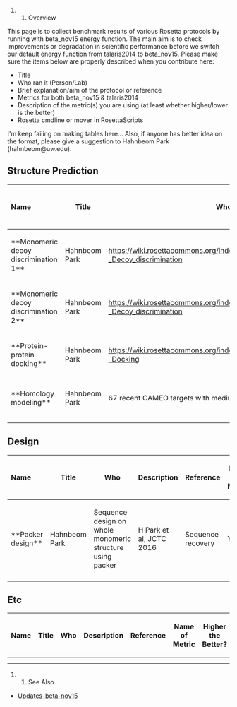 ### Overview

This page is to collect benchmark results of various Rosetta protocols by running with beta_nov15 energy function. The main aim is to check improvements or degradation in scientific performance before we switch our default energy function from talaris2014 to beta_nov15. Please make sure the items below are properly described when you contribute here:

* Title
* Who ran it (Person/Lab)
* Brief explanation/aim of the protocol or reference
* Metrics for both beta_nov15 & talaris2014
* Description of the metric(s) you are using (at least whether higher/lower is the better)
* Rosetta cmdline or mover in RosettaScripts

I'm keep failing on making tables here... Also, if anyone has better idea on the format, please give a suggestion to Hahnbeom Park (hahnbeom@uw.edu).

== Structure Prediction ==

{| border="1" cellspacing="0" cellpadding="5"
! align="left" width="250px" | Name
! Title
! Who
! Description
! Reference
! Name of Metric
! Higher the Better? 
! talaris2014
! beta_nov15
! App or Mover
! Rosetta version (opt.)
|-
| **Monomeric decoy discrimination 1**
| Hahnbeom Park
| https://wiki.rosettacommons.org/index.php/Benchmark_datasheets_-_Decoy_discrimination
| H Park et al, JCTC 2016
| Boltzmann-weighted probability
| Y
| 0.538
| 0.600
| relax, dualmode
| 
|-
| **Monomeric decoy discrimination 2**
| Hahnbeom Park
| https://wiki.rosettacommons.org/index.php/Benchmark_datasheets_-_Decoy_discrimination
| H Park et al, JCTC 2016
| Boltzmann-weighted probability
| Y
| 0.606
| 0.669
| relax, dualmode
| 
|-
| **Protein-protein docking**
| Hahnbeom Park
| https://wiki.rosettacommons.org/index.php/Benchmark_datasheets_-_Docking
| H Park et al, JCTC 2016
| Boltzmann-weighted probability
| Y
| 0.712
| 0.779
| relax, torsion only
| 
|-
| **Homology modeling**
| Hahnbeom Park
| 67 recent CAMEO targets with medium-difficulty 
| H Park et al, JCTC 2016
| Model 1 average GDT-HA
| Y
| 63.9
| 65.1
| Hybridize
| 
|-
|}

== Design ==
{| border="1" cellspacing="0" cellpadding="5"
! align="left" width="250px" | Name
! Title
! Who
! Description
! Reference
! Name of Metric
! Higher the Better? 
! talaris2014
! beta_nov15
! App or Mover
! Rosetta version (opt.)
|-
| **Packer design**
| Hahnbeom Park
| Sequence design on whole monomeric structure using packer
| H Park et al, JCTC 2016
| Sequence recovery
| Y
| 38.9
| 40.6
| fixbb
| 
|-
|}

== Etc ==
{| border="1" cellspacing="0" cellpadding="5"
! align="left" width="250px" | Name
! Title
! Who
! Description
! Reference
! Name of Metric
! Higher the Better? 
! talaris2014
! beta_nov15
! App or Mover
! Rosetta version (opt.)
|-
|-
|}

##See Also

* [[Updates-beta-nov15]]